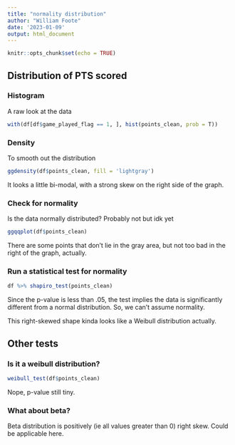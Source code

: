 ---
title: "normality distribution"
author: "William Foote"
date: '2023-01-09'
output: html_document
---

```{r setup, include=FALSE}
knitr::opts_chunk$set(echo = TRUE)
```

## Distribution of PTS scored

### Histogram

A raw look at the data

```{r}
with(df[df$game_played_flag == 1, ], hist(points_clean, prob = T))
```

### Density

To smooth out the distribution

```{r, warning=FALSE}
ggdensity(df$points_clean, fill = 'lightgray')
```
It looks a little bi-modal, with a strong skew on the right side of the graph.

### Check for normality

Is the data normally distributed? Probably not but idk yet

```{r}
ggqqplot(df$points_clean)
```

There are some points that don't lie in the gray area, but not too bad in the right of the graph, actually.

### Run a statistical test for normality

```{r}
df %>% shapiro_test(points_clean)
```

Since the p-value is less than .05, the test implies the data is significantly different from a normal distribution. So, we can't assume normality.

This right-skewed shape kinda looks like a Weibull distribution actually.

## Other tests

### Is it a weibull distribution?

```{r}
weibull_test(df$points_clean)
```

Nope, p-value still tiny.

### What about beta?

Beta distribution is positively (ie all values greater than 0) right skew. Could be applicable here.

```{r}

```
